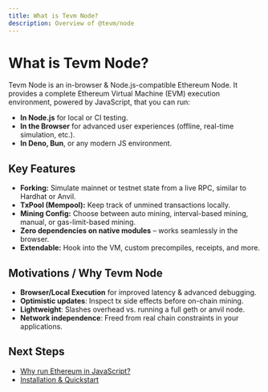 ```yaml
---
title: What is Tevm Node?
description: Overview of @tevm/node
---
```


# What is Tevm Node?

Tevm Node is an in-browser & Node.js-compatible Ethereum Node. It provides a complete Ethereum Virtual Machine (EVM) execution environment, powered by JavaScript, that you can run:

- **In Node.js** for local or CI testing.
- **In the Browser** for advanced user experiences (offline, real-time simulation, etc.).
- **In Deno, Bun**, or any modern JS environment.

## Key Features

- **Forking:** Simulate mainnet or testnet state from a live RPC, similar to Hardhat or Anvil.
- **TxPool (Mempool):** Keep track of unmined transactions locally.
- **Mining Config:** Choose between auto mining, interval-based mining, manual, or gas-limit-based mining.
- **Zero dependencies on native modules** – works seamlessly in the browser.
- **Extendable:** Hook into the VM, custom precompiles, receipts, and more.

## Motivations / Why Tevm Node

- **Browser/Local Execution** for improved latency & advanced debugging.
- **Optimistic updates**: Inspect tx side effects before on-chain mining.
- **Lightweight**: Slashes overhead vs. running a full geth or anvil node.
- **Network independence**: Freed from real chain constraints in your applications.

## Next Steps

- [Why run Ethereum in JavaScript?](./why-run-ethereum-in-js)
- [Installation & Quickstart](./installation)